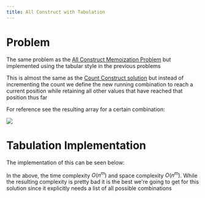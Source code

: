 ---
title: All Construct with Tabulation
---


# Problem

The same problem as the [All Construct Memoization Problem](/dynamic-programming/memoization/7-can-construct) but implemented using the tabular style in the previous problems

This is almost the same as the [Count Construct solution](./8-count-construct) but instead of incrementing the count we define the new running combination to reach a current position while retaining all other values that have reached that position thus far

For reference see the resulting array for a certain combination:

![](@assets/all-construct-table.png)

# Tabulation Implementation

The implementation of this can be seen below:

<Snippet path="dynamic-programming/tabulation/all-construct.ts" />

In the above, the time complexity $O(n^m)$ and space complexity $O(n^m)$. While the resulting complexity is pretty bad it is the best we're going to get for this solution since it explicitly needs a list of all possible combinations
